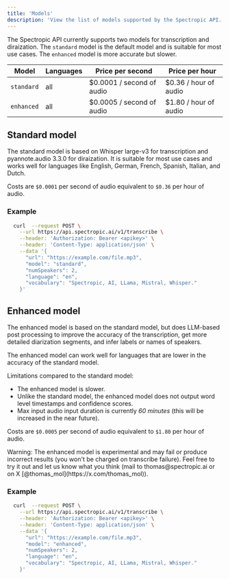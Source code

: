 ```yaml
---
title: 'Models'
description: 'View the list of models supported by the Spectropic API.'
---
```


The Spectropic API currently supports two models for transcription and diraization. The `standard` model is the default model and is suitable for most use cases. The `enhanced` model is more accurate but slower.


|  Model     | Languages | Price per second      | Price per hour          |
|------------|-----------|-----------------------|-------------------------|
| `standard` | all       | $0.0001 / second of audio      | $0.36 / hour of audio   |
| `enhanced` | all       | $0.0005 / second of audio      | $1.80 / hour of audio   |


## Standard model

The standard model is based on Whisper large-v3 for transcription and pyannote.audio 3.3.0 for diraization. It is suitable for most use cases and works well for languages like English, German, French, Spanish, Italian, and Dutch.

Costs are `$0.0001` per second of audio equivalent to `$0.36` per hour of audio.

### Example

```bash Request Example
  curl  --request POST \
    --url https://api.spectropic.ai/v1/transcribe \
    --header: 'Authorization: Bearer <apikey>' \
    --header: 'Content-Type: application/json' \
    --data '{
      "url": "https://example.com/file.mp3",
      "model": "standard",
      "numSpeakers": 2,
      "language": "en",
      "vocabulary": "Spectropic, AI, LLama, Mistral, Whisper."
    }'
```

## Enhanced model

The enhanced model is based on the standard model, but does LLM-based post processing to improve the accuracy of the transcription, get more detailed diarization segments, and infer labels or names of speakers.

The enhanced model can work well for languages that are lower in the accuracy of the standard model.

Limitations compared to the standard model:
* The enhanced model is slower.
* Unlike the standard model, the enhanced model does not output word level timestamps and confidence scores.
* Max input audio input duration is currently *60 minutes* (this will be increased in the near future).

Costs are `$0.0005` per second of audio equivalent to `$1.80` per hour of audio.

<Warning>
  Warning: The enhanced model is experimental and may fail or produce incorrect results (you won't be charged on transcribe failure). Feel free to try it out and let us know what you think (mail to thomas@spectropic.ai or on X [@thomas_mol](https://x.com/thomas_mol)).
</Warning>

### Example

```bash Request Example
  curl  --request POST \
    --url https://api.spectropic.ai/v1/transcribe \
    --header: 'Authorization: Bearer <apikey>' \
    --header: 'Content-Type: application/json' \
    --data '{
      "url": "https://example.com/file.mp3",
      "model": "enhanced",
      "numSpeakers": 2,
      "language": "en",
      "vocabulary": "Spectropic, AI, LLama, Mistral, Whisper."
    }'
``` 